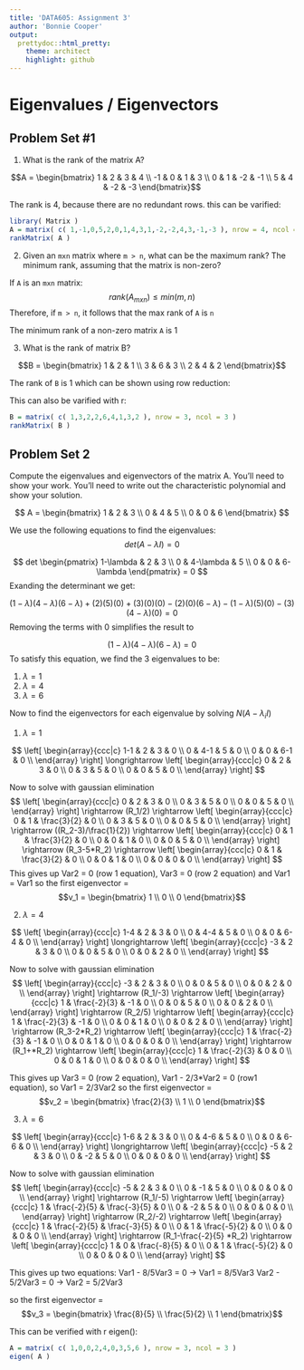 ```yaml
---
title: 'DATA605: Assignment 3'
author: 'Bonnie Cooper'
output:
  prettydoc::html_pretty:
    theme: architect
    highlight: github
---
```

# Eigenvalues / Eigenvectors
## Problem Set #1

(1) What is the rank of the matrix A?

$$A = \begin{bmatrix}
1 & 2 & 3 & 4 \\
-1 & 0 & 1 & 3 \\
0 & 1 & -2 & -1 \\
5 & 4 & -2 & -3
\end{bmatrix}$$

The rank is 4, because there are no redundant rows. this can be varified:
```r
library( Matrix )
A = matrix( c( 1,-1,0,5,2,0,1,4,3,1,-2,-2,4,3,-1,-3 ), nrow = 4, ncol = 4 )
rankMatrix( A )
```

(2) Given an `mxn` matrix where `m > n`, what can be the maximum rank? The minimum rank, assuming that the matrix is non-zero?

If `A` is an `mxn` matrix:
$$rank( A_{mxn} ) \leq min( m,n )$$
Therefore, if `m > n`, it follows that the max rank of `A` is `n`

The minimum rank of a non-zero matrix `A` is 1

(3) What is the rank of matrix B?

$$B = \begin{bmatrix}
1 & 2 & 1 \\
3 & 6 & 3 \\
2 & 4 & 2
\end{bmatrix}$$

The rank of `B` is 1 which can be shown using row reduction:

\begin{equation*}
B = \begin{bmatrix}
1 & 2 & 1 \\
3 & 6 & 3 \\
2 & 4 & 2
\end{bmatrix}
\dashrightarrow
(R_3 = R_3 - 2*R_1)
\dashrightarrow
\begin{bmatrix}
1 & 2 & 1 \\
3 & 6 & 3 \\
0 & 0 & 0
\end{bmatrix}
\dashrightarrow
(R_2 = R_2 - 3*R_1)
\dashrightarrow
\begin{bmatrix}
1 & 2 & 1 \\
0 & 0 & 0 \\
0 & 0 & 0
\end{bmatrix}
\end{equation*}

This can also be varified with r:
```r
B = matrix( c( 1,3,2,2,6,4,1,3,2 ), nrow = 3, ncol = 3 )
rankMatrix( B )
```

## Problem Set 2

Compute the eigenvalues and eigenvectors of the matrix A. You’ll need to show your
work. You’ll need to write out the characteristic polynomial and show your solution.

$$
A = \begin{bmatrix}
1 & 2 & 3 \\
0 & 4 & 5 \\
0 & 0 & 6
\end{bmatrix}
$$

We use the following equations to find the eigenvalues:
$$
det(A - \lambda I) = 0
$$

$$ det
\begin{pmatrix}
1-\lambda & 2 & 3 \\
0 & 4-\lambda & 5 \\
0 & 0 & 6-\lambda
\end{pmatrix}
= 0
$$
Exanding the determinant we get:

$$(1-\lambda )(4-\lambda )(6-\lambda ) + (2)(5)(0) + (3)(0)(0) - (2)(0)(6-\lambda ) - (1-\lambda )(5)(0) - (3)(4-\lambda )(0) = 0$$
Removing the terms with 0 simplifies the result to 

$$(1-\lambda )(4-\lambda )(6-\lambda ) = 0$$
To satisfy this equation, we find the 3 eigenvalues to be:

1. $\lambda = 1$
2. $\lambda = 4$
3. $\lambda = 6$

Now to find the eigenvectors for each eigenvalue by solving $N( A-\lambda_i I)$

(1) $\lambda = 1$

$$
\left[
\begin{array}{ccc|c}
1-1 & 2 & 3 & 0 \\
0 & 4-1 & 5 & 0 \\
0 & 0 & 6-1 & 0 \\
\end{array}
\right]
\longrightarrow
\left[
\begin{array}{ccc|c}
0 & 2 & 3 & 0 \\
0 & 3 & 5 & 0 \\
0 & 0 & 5 & 0 \\
\end{array}
\right]
$$

Now to solve with gaussian elimination
$$
\left[
\begin{array}{ccc|c}
0 & 2 & 3 & 0 \\
0 & 3 & 5 & 0 \\
0 & 0 & 5 & 0 \\
\end{array}
\right]
\rightarrow
(R_1/2)
\rightarrow
\left[
\begin{array}{ccc|c}
0 & 1 & \frac{3}{2} & 0 \\
0 & 3 & 5 & 0 \\
0 & 0 & 5 & 0 \\
\end{array}
\right]
\rightarrow
((R_2-3)/\frac{1}{2})
\rightarrow
\left[
\begin{array}{ccc|c}
0 & 1 & \frac{3}{2} & 0 \\
0 & 0 & 1 & 0 \\
0 & 0 & 5 & 0 \\
\end{array}
\right]
\rightarrow
(R_3-5*R_2)
\rightarrow
\left[
\begin{array}{ccc|c}
0 & 1 & \frac{3}{2} & 0 \\
0 & 0 & 1 & 0 \\
0 & 0 & 0 & 0 \\
\end{array}
\right]
$$
This gives up
Var2 = 0 (row 1 equation), Var3 = 0 (row 2 equation) and Var1 = Var1
so the first eigenvector =
$$v_1 = \begin{bmatrix}
1 \\
0 \\
0
\end{bmatrix}$$

(2) $\lambda = 4$

$$
\left[
\begin{array}{ccc|c}
1-4 & 2 & 3 & 0 \\
0 & 4-4 & 5 & 0 \\
0 & 0 & 6-4 & 0 \\
\end{array}
\right]
\longrightarrow
\left[
\begin{array}{ccc|c}
-3 & 2 & 3 & 0 \\
0 & 0 & 5 & 0 \\
0 & 0 & 2 & 0 \\
\end{array}
\right]
$$

Now to solve with gaussian elimination
$$
\left[
\begin{array}{ccc|c}
-3 & 2 & 3 & 0 \\
0 & 0 & 5 & 0 \\
0 & 0 & 2 & 0 \\
\end{array}
\right]
\rightarrow
(R_1/-3)
\rightarrow
\left[
\begin{array}{ccc|c}
1 & \frac{-2}{3} & -1 & 0 \\
0 & 0 & 5 & 0 \\
0 & 0 & 2 & 0 \\
\end{array}
\right]
\rightarrow
(R_2/5)
\rightarrow
\left[
\begin{array}{ccc|c}
1 & \frac{-2}{3} & -1 & 0 \\
0 & 0 & 1 & 0 \\
0 & 0 & 2 & 0 \\
\end{array}
\right]
\rightarrow
(R_3-2*R_2)
\rightarrow
\left[
\begin{array}{ccc|c}
1 & \frac{-2}{3} & -1 & 0 \\
0 & 0 & 1 & 0 \\
0 & 0 & 0 & 0 \\
\end{array}
\right]
\rightarrow
(R_1+*R_2)
\rightarrow
\left[
\begin{array}{ccc|c}
1 & \frac{-2}{3} & 0 & 0 \\
0 & 0 & 1 & 0 \\
0 & 0 & 0 & 0 \\
\end{array}
\right]
$$

This gives up
Var3 = 0 (row 2 equation), Var1 - 2/3*Var2 = 0 (row1 equation), so
Var1 = 2/3Var2
so the first eigenvector =
$$v_2 = \begin{bmatrix}
\frac{2}{3} \\
1 \\
0
\end{bmatrix}$$

(3) $\lambda = 6$

$$
\left[
\begin{array}{ccc|c}
1-6 & 2 & 3 & 0 \\
0 & 4-6 & 5 & 0 \\
0 & 0 & 6-6 & 0 \\
\end{array}
\right]
\longrightarrow
\left[
\begin{array}{ccc|c}
-5 & 2 & 3 & 0 \\
0 & -2 & 5 & 0 \\
0 & 0 & 0 & 0 \\
\end{array}
\right]
$$

Now to solve with gaussian elimination
$$
\left[
\begin{array}{ccc|c}
-5 & 2 & 3 & 0 \\
0 & -1 & 5 & 0 \\
0 & 0 & 0 & 0 \\
\end{array}
\right]
\rightarrow
(R_1/-5)
\rightarrow
\left[
\begin{array}{ccc|c}
1 & \frac{-2}{5} & \frac{-3}{5} & 0 \\
0 & -2 & 5 & 0 \\
0 & 0 & 0 & 0 \\
\end{array}
\right]
\rightarrow
(R_2/-2)
\rightarrow
\left[
\begin{array}{ccc|c}
1 & \frac{-2}{5} & \frac{-3}{5} & 0 \\
0 & 1 & \frac{-5}{2} & 0 \\
0 & 0 & 0 & 0 \\
\end{array}
\right]
\rightarrow
(R_1-\frac{-2}{5} *R_2)
\rightarrow
\left[
\begin{array}{ccc|c}
1 & 0 & \frac{-8}{5} & 0 \\
0 & 1 & \frac{-5}{2} & 0 \\
0 & 0 & 0 & 0 \\
\end{array}
\right]
$$

This gives up two equations:
Var1 - 8/5Var3 = 0  -> Var1 = 8/5Var3
Var2 - 5/2Var3 = 0  -> Var2 = 5/2Var3

so the first eigenvector =
$$v_3 = \begin{bmatrix}
\frac{8}{5} \\
\frac{5}{2} \\
1
\end{bmatrix}$$


This can be verified with r eigen():
```r
A = matrix( c( 1,0,0,2,4,0,3,5,6 ), nrow = 3, ncol = 3 )
eigen( A )
```




